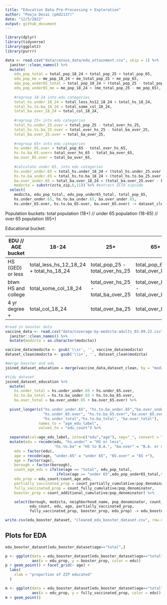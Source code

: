 ```yaml
---
title: "Education Data Pre-Processing + Exploration"
author: "Pooja Desai (pmd2137)"
date: "12/5/2022"
output: github_document
---
```


```r
library(dplyr)
library(tidyverse)
library(ggplot2)
library(purrr)
```

```r
data <- read.csv("data/census_data/edu_attainment.csv", skip = 1) %>%
  janitor::clean_names() %>%
  mutate(
    edu_pop_total = total_pop_18_24 + total_pop_25 + total_pop_65,
    edu_pop_me = me_pop_18_24 + me_total_pop_25 + me_pop_65, 
    edu_pop_under65_total = total_pop_18_24 + (total_pop_25 - total_pop_65),
    edu_pop_under65_me = me_pop_18_24 + (me_total_pop_25 - me_pop_65),
    
    #regroup 18-24 into edu categories
    total_hs.under_18_24 = total_less_hs12_18_24 + total_hs_18_24,
    total_hs.to.ba_18_24 = total_some_col_18_24,
    total_ba.over_18_24 = total_col_18_24,
    
    #regroup 25+ into edu categories
    total_hs.under_25.over = total_pop_25 - total_over_hs_25,
    total_hs.to.ba_25.over = total_over_hs_25 - total_ba_over_25,
    total_ba.over_25.over = total_ba_over_25,
    
    #regroup 65+ into edu categories
    hs.under_65.over = total_pop_65 - total_over_hs_65,
    hs.to.ba_65.over= total_over_hs_65 - total_ba_over_65,
    ba.over_65.over = total_ba_over_65,
    
    #calculate under 65, into edu categories
    hs.under_under.65 = total_hs.under_18_24 + (total_hs.under_25.over - hs.under_65.over),
    hs.to.ba_under.65 = total_hs.to.ba_18_24 + (total_hs.to.ba_25.over - hs.to.ba_65.over),
    ba.over_under.65 = total_ba.over_18_24 + (total_ba.over_25.over - ba.over_65.over),
    modzcta = substr(zcta_zip,6,11)) %>% #extract ZCTA zipcode
  select(
    modzcta, edu_pop_total, edu_pop_under65_total, total_pop_65,
    hs.under_under.65, hs.to.ba_under.65, ba.over_under.65,
    hs.under_65.over, hs.to.ba_65.over, ba.over_65.over) -> dataset_clean #export truncated dataset

```

Population buckets: total population (18+) // under 65 population (18-65) // over 65 population (65+)

Educational bucket:

| EDU // AGE bucket   | 18-24                                   | 25+                                 | 65+                                 |
|-----------------|--------------------|------------------|------------------|
| HS (GED) or less    | total_less_hs_12_18_24 + total_hs_18_24 | total_pop_25 - total_over_hs_25     | total_pop_65 - total_over_hs_65     |
| btwn HS and college | total_some_col_18_24                    | total_over_hs_25 - total_ba_over_25 | total_over_hs_65 - total_over_ba_65 |
| 4 yr degree +       | total_col_18_24                         | total_over_ba_25                    | total_over_ba_65                    |

```r

#read in booster data
vaccine_data <- read.csv("data/coverage-by-modzcta-adults_03.09.22.csv") %>% 
  janitor::clean_names() %>%
  mutate(modzcta = as.character(modzcta))

vaccine_data$modzcta <- gsub('\\s+', '', vaccine_data$modzcta)
dataset_clean$modzcta <- gsub('\\s+', '', dataset_clean$modzcta)
```

```r
#merge booster and edu
joined_dataset_education = merge(vaccine_data,dataset_clean, by = "modzcta", all.x = TRUE)
```

```r
#tidy dataset
joined_dataset_education %>%
  mutate(
    hs.under_total = hs.under_under.65 + hs.under_65.over,
    hs.to.ba_total = hs.to.ba_under.65 + hs.to.ba_65.over,
    ba.over_total = ba.over_under.65 + ba.over_65.over) %>%
  
  pivot_longer(c("hs.under_under.65", "hs.to.ba_under.65","ba.over_under.65", 
                 "hs.under_65.over", "hs.to.ba_65.over","ba.over_65.over",
                 "hs.under_total","hs.to.ba_total", "ba.over_total"), 
               names_to = "age_edu_label", 
               values_to = "edu_count") %>%
  
  separate(col=age_edu_label, into=c("edu","age"), sep="_", convert = TRUE) %>%
  mutate(edu = recode(edu, "hs.under" = "HS or less", 
                      "hs.to.ba" = "HS to B.A.", "ba.over" = "B.A. or more"),
    edu = factor(edu),
    age = recode(age, "under.65" = "under 65", "65.over" = "65 +"),
    age = factor(age),
    borough = factor(borough),
    count_age_edu = ifelse(age == "total", edu_pop_total, 
                       ifelse(age == "under 65",edu_pop_under65_total,total_pop_65)),
    edu_prop = edu_count/count_age_edu,
    partially_vaccinated_prop = count_partially_cumulative/pop_denominator,
    fully_vaccinated_prop = count_fully_cumulative/pop_denominator,
    booster_prop = count_additional_cumulative/pop_denominator) %>%

    select(borough, modzcta, neighborhood_name, pop_denominator, count_age_edu,
           edu_count, edu, age, partially_vaccinated_prop,
           fully_vaccinated_prop, booster_prop, edu_prop) -> edu_booster_dataset

write.csv(edu_booster_dataset, "cleaned_edu_booster_dataset.csv", row.names=FALSE)

```

## Plots for EDA

```r
edu_booster_dataset[edu_booster_dataset$age=="total",]
```

```r
p <- ggplot(data = edu_booster_dataset[edu_booster_dataset$age=="total",],
            aes(x = edu_prop, y = booster_prop, color = edu))
p + geom_point() + facet_grid(~ age) +
  labs(
    xlab = "proportion of ZIP educated"
  )
```

```r
m <- ggplot(data = edu_booster_dataset[edu_booster_dataset$age=="total",], 
            aes(x = edu_prop, y = fully_vaccinated_prop, color = edu))
m + geom_point()
```
